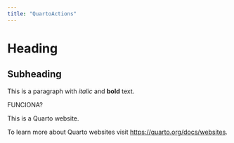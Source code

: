 ```yaml
---
title: "QuartoActions"
---
```


# Heading

## Subheading

This is a paragraph with *italic* and **bold** text.

FUNCIONA?


This is a Quarto website.

To learn more about Quarto websites visit <https://quarto.org/docs/websites>.

